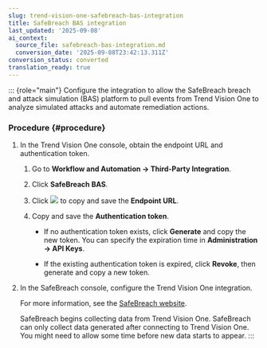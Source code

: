 ```yaml
---
slug: trend-vision-one-safebreach-bas-integration
title: SafeBreach BAS integration
last_updated: '2025-09-08'
ai_context:
  source_file: safebreach-bas-integration.md
  conversion_date: '2025-09-08T23:42:13.311Z'
conversion_status: converted
translation_ready: true
---
```


::: {role="main"}
Configure the integration to allow the SafeBreach breach and attack simulation (BAS) platform to pull events from Trend Vision One to analyze simulated attacks and automate remediation actions.

### Procedure {#procedure}

1.  In the Trend Vision One console, obtain the endpoint URL and authentication token.

    1.  Go to **Workflow and Automation → Third-Party Integration**.

    2.  Click **SafeBreach BAS**.

    3.  Click ![](/images/dddna_summary_detection_copy=GUID-4DE35BE5-57A5-4919-BF9C-5EC95F9CA8FD=1=en-us=Low.webp) to copy and save the **Endpoint URL**.

    4.  Copy and save the **Authentication token**.

        - If no authentication token exists, click **Generate** and copy the new token. You can specify the expiration time in **Administration → API Keys**.

        - If the existing authentication token is expired, click **Revoke**, then generate and copy a new token.

2.  In the SafeBreach console, configure the Trend Vision One integration.

    For more information, see the [SafeBreach website](https://www.safebreach.com/breach-and-attack-simulation-platform/).

    SafeBreach begins collecting data from Trend Vision One. SafeBreach can only collect data generated after connecting to Trend Vision One. You might need to allow some time before new data starts to appear.
:::
